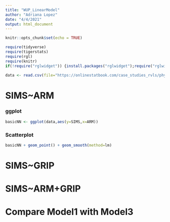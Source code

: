```yaml
---
title: "WUP_LinearModel"
author: "Adriana Lopez"
date: "4/4/2021"
output: html_document
---
```


```r
knitr::opts_chunk$set(echo = TRUE)
```

```r
require(tidyverse)
require(tigerstats)
require(rgl)
require(knitr)
if(!require("rglwidget")) {install.packages("rglwidget");require("rglwidget")}
```

```r
data <- read.csv(file="https://onlinestatbook.com/case_studies_rvls/physical_strength/data.txt",sep="",header=TRUE)
```

# SIMS~ARM

### ggplot 
```r
basicNN <- ggplot(data,aes(y=SIMS,x=ARM))
```

### Scatterplot
```r
basicNN + geom_point() + geom_smooth(method=lm)
```


# SIMS~GRIP

# SIMS~ARM+GRIP

# Compare Model1 with Model3


